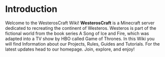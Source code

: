 # Introduction

Welcome to the WesterosCraft Wiki! **WesterosCraft** is a Minecraft server dedicated to recreating the continent of Westeros.
Westeros is part of the fictional world from the book series A Song of Ice and Fire, which was adapted into a TV show by HBO called Game of Thrones.
In this Wiki you will find Information about our Projects, Rules, Guides and Tutorials. For the latest updates head to our homepage.
Join, explore, and enjoy!
